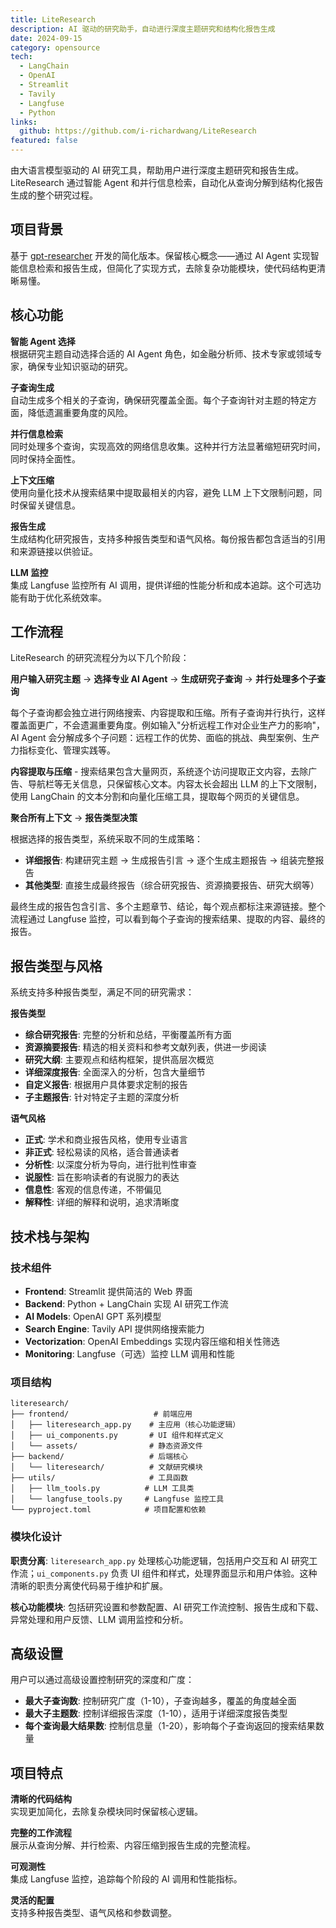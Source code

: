 ```yaml
---
title: LiteResearch
description: AI 驱动的研究助手，自动进行深度主题研究和结构化报告生成
date: 2024-09-15
category: opensource
tech:
  - LangChain
  - OpenAI
  - Streamlit
  - Tavily
  - Langfuse
  - Python
links:
  github: https://github.com/i-richardwang/LiteResearch
featured: false
---
```


由大语言模型驱动的 AI 研究工具，帮助用户进行深度主题研究和报告生成。LiteResearch 通过智能 Agent 和并行信息检索，自动化从查询分解到结构化报告生成的整个研究过程。

## 项目背景

基于 [gpt-researcher](https://github.com/assafelovic/gpt-researcher) 开发的简化版本。保留核心概念——通过 AI Agent 实现智能信息检索和报告生成，但简化了实现方式，去除复杂功能模块，使代码结构更清晰易懂。

## 核心功能

**智能 Agent 选择**  
根据研究主题自动选择合适的 AI Agent 角色，如金融分析师、技术专家或领域专家，确保专业知识驱动的研究。

**子查询生成**  
自动生成多个相关的子查询，确保研究覆盖全面。每个子查询针对主题的特定方面，降低遗漏重要角度的风险。

**并行信息检索**  
同时处理多个查询，实现高效的网络信息收集。这种并行方法显著缩短研究时间，同时保持全面性。

**上下文压缩**  
使用向量化技术从搜索结果中提取最相关的内容，避免 LLM 上下文限制问题，同时保留关键信息。

**报告生成**  
生成结构化研究报告，支持多种报告类型和语气风格。每份报告都包含适当的引用和来源链接以供验证。

**LLM 监控**  
集成 Langfuse 监控所有 AI 调用，提供详细的性能分析和成本追踪。这个可选功能有助于优化系统效率。

## 工作流程

LiteResearch 的研究流程分为以下几个阶段：

**用户输入研究主题** → **选择专业 AI Agent** → **生成研究子查询** → **并行处理多个子查询**

每个子查询都会独立进行网络搜索、内容提取和压缩。所有子查询并行执行，这样覆盖面更广，不会遗漏重要角度。例如输入"分析远程工作对企业生产力的影响"，AI Agent 会分解成多个子问题：远程工作的优势、面临的挑战、典型案例、生产力指标变化、管理实践等。

**内容提取与压缩** - 搜索结果包含大量网页，系统逐个访问提取正文内容，去除广告、导航栏等无关信息，只保留核心文本。内容太长会超出 LLM 的上下文限制，使用 LangChain 的文本分割和向量化压缩工具，提取每个网页的关键信息。

**聚合所有上下文** → **报告类型决策**

根据选择的报告类型，系统采取不同的生成策略：

- **详细报告**: 构建研究主题 → 生成报告引言 → 逐个生成主题报告 → 组装完整报告
- **其他类型**: 直接生成最终报告（综合研究报告、资源摘要报告、研究大纲等）

最终生成的报告包含引言、多个主题章节、结论，每个观点都标注来源链接。整个流程通过 Langfuse 监控，可以看到每个子查询的搜索结果、提取的内容、最终的报告。

## 报告类型与风格

系统支持多种报告类型，满足不同的研究需求：

**报告类型**

- **综合研究报告**: 完整的分析和总结，平衡覆盖所有方面
- **资源摘要报告**: 精选的相关资料和参考文献列表，供进一步阅读
- **研究大纲**: 主要观点和结构框架，提供高层次概览
- **详细深度报告**: 全面深入的分析，包含大量细节
- **自定义报告**: 根据用户具体要求定制的报告
- **子主题报告**: 针对特定子主题的深度分析

**语气风格**

- **正式**: 学术和商业报告风格，使用专业语言
- **非正式**: 轻松易读的风格，适合普通读者
- **分析性**: 以深度分析为导向，进行批判性审查
- **说服性**: 旨在影响读者的有说服力的表达
- **信息性**: 客观的信息传递，不带偏见
- **解释性**: 详细的解释和说明，追求清晰度

## 技术栈与架构

### 技术组件

- **Frontend**: Streamlit 提供简洁的 Web 界面
- **Backend**: Python + LangChain 实现 AI 研究工作流
- **AI Models**: OpenAI GPT 系列模型
- **Search Engine**: Tavily API 提供网络搜索能力
- **Vectorization**: OpenAI Embeddings 实现内容压缩和相关性筛选
- **Monitoring**: Langfuse（可选）监控 LLM 调用和性能

### 项目结构

```
literesearch/
├── frontend/                   # 前端应用
│   ├── literesearch_app.py    # 主应用（核心功能逻辑）
│   ├── ui_components.py       # UI 组件和样式定义
│   └── assets/                # 静态资源文件
├── backend/                   # 后端核心
│   └── literesearch/          # 文献研究模块
├── utils/                     # 工具函数
│   ├── llm_tools.py          # LLM 工具类
│   └── langfuse_tools.py     # Langfuse 监控工具
└── pyproject.toml            # 项目配置和依赖
```

### 模块化设计

**职责分离**: `literesearch_app.py` 处理核心功能逻辑，包括用户交互和 AI 研究工作流；`ui_components.py` 负责 UI 组件和样式，处理界面显示和用户体验。这种清晰的职责分离使代码易于维护和扩展。

**核心功能模块**: 包括研究设置和参数配置、AI 研究工作流控制、报告生成和下载、异常处理和用户反馈、LLM 调用监控和分析。

## 高级设置

用户可以通过高级设置控制研究的深度和广度：

- **最大子查询数**: 控制研究广度（1-10），子查询越多，覆盖的角度越全面
- **最大子主题数**: 控制详细报告深度（1-10），适用于详细深度报告类型
- **每个查询最大结果数**: 控制信息量（1-20），影响每个子查询返回的搜索结果数量

## 项目特点

**清晰的代码结构**  
实现更加简化，去除复杂模块同时保留核心逻辑。

**完整的工作流程**  
展示从查询分解、并行检索、内容压缩到报告生成的完整流程。

**可观测性**  
集成 Langfuse 监控，追踪每个阶段的 AI 调用和性能指标。

**灵活的配置**  
支持多种报告类型、语气风格和参数调整。
